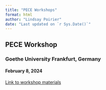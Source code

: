 ```yaml
---
title: "PECE Workshops"
format: html
author: "Lindsay Poirier"
date: "Last updated on `r Sys.Date()`"
---
```


## PECE Workshop

### Goethe University Frankfurt, Germany

#### February 8, 2024

[Link to workshop materials](workshops/frankfurt2024.html)